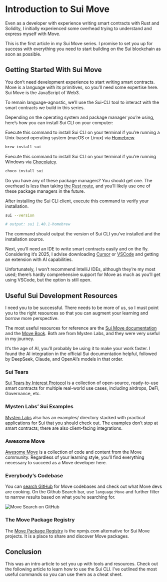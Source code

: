 # Introduction to Sui Move

Even as a developer with experience writing smart contracts with Rust and Solidity, I initially experienced some overhead trying to understand and express myself with Move.

This is the first article in my Sui Move series. I promise to set you up for success with everything you need to start building on the Sui blockchain as soon as possible.

## Getting Started With Sui Move

You don’t need development experience to start writing smart contracts. Move is a language with its primitives, so you’ll need some expertise here. Sui Move is the JavaScript of Web3.

To remain language-agnostic, we’ll use the Sui-CLI tool to interact with the smart contracts we build in this series.

Depending on the operating system and package manager you’re using, here’s how you can install Sui CLI on your computer:

Execute this command to install Sui CLI on your terminal if you’re running a Unix-based operating system (macOS or Linux) via [Homebrew](https://brew.sh/).

```bash [Terminal]
brew install sui
```

Execute this command to install Sui CLI on your terminal if you’re running Windows via [Chocolatey](https://chocolatey.org/).

```bash [Terminal]
choco install sui
```

Do you have any of these package managers? You should get one. The overhead is less than taking [the Rust route](https://docs.sui.io/guides/developer/getting-started/sui-install#install-sui-binaries-from-source), and you’ll likely use one of these package managers in the future.

After installing the Sui CLI client, execute this command to verify your installation.

```bash [Terminal]
sui --version

# output: sui 1.40.1-homebrew
```

The command should output the version of Sui CLI you’ve installed and the installation source.

Next, you’ll need an IDE to write smart contracts easily and on the fly. Considering it’s 2025, I advise downloading [Cursor](http://cursor.com) or [VSCode](https://www.notion.so/2025-The-Goodylili-Brand-165e61ac3cdb807298f9ecdbba5776f6?pvs=21) and getting an extension with AI capabilities.

Unfortunately, I won’t recommend IntelliJ IDEs, although they’re my most used; there’s hardly comprehensive support for Move as much as you’ll get using VSCode, but the option is still open.


## Useful Sui Development Resources

I need you to be successful. There needs to be more of us, so I must point you to the right resources so that you can augment your learning and borrow more perspective.

The most useful resources for reference are the [Sui Move documentation](https://docs.sui.io/concepts/sui-move-concepts) and the [Move Book](https://move-book.com/). Both are from Mysten Labs, and they were very useful in my journey.


It’s the age of AI, you’ll probably be using it to make your work faster. I found the AI integration in the official Sui documentation helpful, followed by DeepSeek, Claude, and OpenAI’s models in that order.

### **Sui Tears**

[Sui Tears by Interest Protocol](https://docs.interestprotocol.com/overview/deprecated/sui-tears) is a collection of open-source, ready-to-use smart contracts for multiple real-world use cases, including airdrops, DeFi, Governance, etc.


### **Mysten Labs’ Sui Examples**

[Mysten Labs](https://github.com/MystenLabs/sui/tree/main/examples) also has an examples/ directory stacked with practical applications for Sui that you should check out. The examples don’t stop at smart contracts; there are also client-facing integrations.


### **Awesome Move**

[Awesome Move](https://github.com/MystenLabs/awesome-move?tab=readme-ov-file#videos) is a collection of code and content from the Move community. Regardless of your learning style, you’ll find everything necessary to succeed as a Move developer here.



### **Everybody’s Codebase**


You can [search GitHub](https://docs.github.com/en/search-github/github-code-search/understanding-github-code-search-syntax) for Move codebases and check out what Move devs are cooking. On the Github Search bar, use `language:Move`  and further filter to narrow results based on what you’re searching for.

<img src="/move-github.png" alt="Move Search on GitHub"/>


### The Move Package Registry

The [Move Package Registry](https://www.moveregistry.com/) is the npmjs.com alternative for Sui Move projects. It is a place to share and discover Move packages.


## Conclusion

This was an intro article to set you up with tools and resources. Check out the following article to learn how to use the Sui CLI. I’ve outlined the most useful commands so you can use them as a cheat sheet.